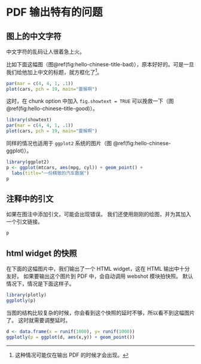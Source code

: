 # PDF 输出特有的问题 {#PDF}


## 图上的中文字符

中文字符的乱码让人很着急上火。


比如下面这幅图（图\@ref(fig:hello-chinese-title-bad)），原本好好的。可是一旦我们给他加上中文的标题，就方框化了[^bad-chinese]。

[^bad-chinese]: 这种情况可能仅在输出 PDF 的时候才会出现。

```r
par(mar = c(4, 4, 1, .1))
plot(cars, pch = 19, main="雷猴啊")
```


这时，在 chunk option 中加入 `fig.showtext = TRUE` 可以挽救一下（图\@ref(fig:hello-chinese-title-good)）。


```r
library(showtext)
par(mar = c(4, 4, 1, .1))
plot(cars, pch = 19, main="雷猴啊")
```


同样的情况也适用于 `ggplot2` 系统的图片（图 \@ref(fig:hello-chinese-ggplot)）。

```r
library(ggplot2)
p <- ggplot(mtcars, aes(mpg, cyl)) + geom_point() +
  labs(title="一份精致的汽车数据")
p
```


## 注释中的引文

如果在图注中添加引文，可能会出现错误。
我们还使用刚刚的绘图，并为其加入一个引文链接。

```r
p
```


## html widget 的快照

在下面的这幅图片中，我们输出了一个 HTML widget，这在 HTML 输出中十分友好。
如果要输出这个图片到 PDF 中，会自动调用 webshot 模块拍快照。
默认情况下，情况是下面这样子。

```r
library(plotly)
ggplotly(p)
```

当图的结构比较复杂的时候，你会看到这个快照的延时不够，所以看不到这幅图片了。
这时就需要调整延时。


```r
d <- data.frame(x = runif(1000), y= runif(1000))
ggplotly(p = ggplot(d, aes(x,y)) + geom_point())
```
